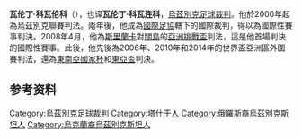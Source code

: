 {{Infobox football official
| name                = 瓦伦丁·科瓦伦科<br>Valentin Kovalenko
| image               = Valentin Kovalenko Azadi Stadium ACL 2018.jpg
| fullname            = Valentin Kovalenko
| dateofbirth         = {{birth date and age|1975|8|9}}
| cityofbirth         = [[塔什干|塔什干]]
| countryofbirth      = {{UZB}}
| death_date          = 
| death_place         = 
| otheroccupation     = 
| years               = 2000–
| league              = [[烏茲別克職業足球聯賽|烏茲別克職業足球聯賽]]
| role                = [[足球裁判|裁判]]
| internationalyears  = 2002–
| confederation       = [[FIFA|FIFA]]<ref>{{cite web
 |title       = {{en icon}} FIFA Referee list
 |url         = http://www.ffiri.ir/html/modules.php?op=modload&name=News&file=article&highlight=&sid=1574
 |publisher   = FIFA
 |accessdate  = 2009-04-23
 |deadurl     = yes
 |archiveurl  = https://web.archive.org/web/20111004043426/http://www.ffiri.ir/html/modules.php?op=modload&name=News&file=article&highlight=&sid=1574
 |archivedate = 2011-10-04
}}</ref>
| internationalrole   = [[足球裁判|裁判]]
}}
'''瓦伦丁·科瓦伦科'''（{{bd|1975年|8月9日||}}），也译'''瓦伦丁·科瓦连科'''，[[烏茲別克|烏茲別克]][[足球|足球]][[裁判_(足球)|裁判]]。他於2000年起為烏茲別克聯賽判法。兩年後，他成為[[國際足協|國際足協]]轄下的國際裁判，得以為國際性賽事判決。2008年4月，他為[[斯里蘭卡國家足球隊|斯里蘭卡]]對[[關島國家足球隊|關島]]的[[亞洲挑戰盃|亞洲挑戰盃]]判法，這是他首場判決的國際性賽事。此後，他先後為2006年、2010年和2014年的世界盃亞洲區外圍賽判法，還為[[東南亞足球錦標賽|東南亞國家杯]]和[[東亞盃|東亞盃]]判決。

==参考资料==
{{reflist}}

{{DEFAULTSORT:Kovalenko, Valentin}}
[[Category:烏茲別克足球裁判|Category:烏茲別克足球裁判]]
[[Category:塔什干人|Category:塔什干人]]
[[Category:俄羅斯裔烏茲別克斯坦人|Category:俄羅斯裔烏茲別克斯坦人]]
[[Category:烏克蘭裔烏茲別克斯坦人|Category:烏克蘭裔烏茲別克斯坦人]]